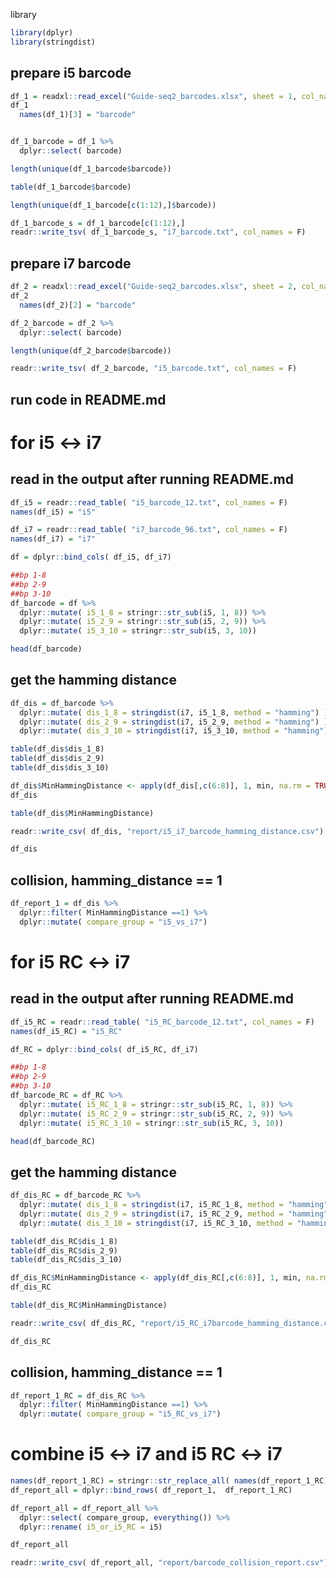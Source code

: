 
library
```r
library(dplyr)
library(stringdist)
```


## prepare i5 barcode
```r

df_1 = readxl::read_excel("Guide-seq2_barcodes.xlsx", sheet = 1, col_names = F)
df_1
  names(df_1)[3] = "barcode"


df_1_barcode = df_1 %>% 
  dplyr::select( barcode)

length(unique(df_1_barcode$barcode))

table(df_1_barcode$barcode)

length(unique(df_1_barcode[c(1:12),]$barcode))

df_1_barcode_s = df_1_barcode[c(1:12),]
readr::write_tsv( df_1_barcode_s, "i7_barcode.txt", col_names = F)

```


## prepare i7 barcode
```r

df_2 = readxl::read_excel("Guide-seq2_barcodes.xlsx", sheet = 2, col_names = F)
df_2
  names(df_2)[2] = "barcode"

df_2_barcode = df_2 %>% 
  dplyr::select( barcode)

length(unique(df_2_barcode$barcode))

readr::write_tsv( df_2_barcode, "i5_barcode.txt", col_names = F)

```


## run code in README.md



###########################################
# for i5 <-> i7
###########################################

## read in the output after running README.md 
```r

df_i5 = readr::read_table( "i5_barcode_12.txt", col_names = F)
names(df_i5) = "i5"

df_i7 = readr::read_table( "i7_barcode_96.txt", col_names = F)
names(df_i7) = "i7"

df = dplyr::bind_cols( df_i5, df_i7)

##bp 1-8
##bp 2-9 
##bp 3-10 
df_barcode = df %>% 
  dplyr::mutate( i5_1_8 = stringr::str_sub(i5, 1, 8)) %>% 
  dplyr::mutate( i5_2_9 = stringr::str_sub(i5, 2, 9)) %>% 
  dplyr::mutate( i5_3_10 = stringr::str_sub(i5, 3, 10))

head(df_barcode)

```



## get the hamming distance
```r

df_dis = df_barcode %>% 
  dplyr::mutate( dis_1_8 = stringdist(i7, i5_1_8, method = "hamming") ) %>% 
  dplyr::mutate( dis_2_9 = stringdist(i7, i5_2_9, method = "hamming") ) %>% 
  dplyr::mutate( dis_3_10 = stringdist(i7, i5_3_10, method = "hamming") )

table(df_dis$dis_1_8)
table(df_dis$dis_2_9)
table(df_dis$dis_3_10)

df_dis$MinHammingDistance <- apply(df_dis[,c(6:8)], 1, min, na.rm = TRUE)
df_dis

table(df_dis$MinHammingDistance)

readr::write_csv( df_dis, "report/i5_i7_barcode_hamming_distance.csv")

df_dis

```



## collision, hamming_distance == 1
```r

df_report_1 = df_dis %>% 
  dplyr::filter( MinHammingDistance ==1) %>% 
  dplyr::mutate( compare_group = "i5_vs_i7")


```







###########################################
# for i5 RC <-> i7
###########################################

## read in the output after running README.md 
```r

df_i5_RC = readr::read_table( "i5_RC_barcode_12.txt", col_names = F)
names(df_i5_RC) = "i5_RC"

df_RC = dplyr::bind_cols( df_i5_RC, df_i7)

##bp 1-8
##bp 2-9 
##bp 3-10 
df_barcode_RC = df_RC %>% 
  dplyr::mutate( i5_RC_1_8 = stringr::str_sub(i5_RC, 1, 8)) %>% 
  dplyr::mutate( i5_RC_2_9 = stringr::str_sub(i5_RC, 2, 9)) %>% 
  dplyr::mutate( i5_RC_3_10 = stringr::str_sub(i5_RC, 3, 10))

head(df_barcode_RC)

```



## get the hamming distance
```r

df_dis_RC = df_barcode_RC %>% 
  dplyr::mutate( dis_1_8 = stringdist(i7, i5_RC_1_8, method = "hamming") ) %>% 
  dplyr::mutate( dis_2_9 = stringdist(i7, i5_RC_2_9, method = "hamming") ) %>% 
  dplyr::mutate( dis_3_10 = stringdist(i7, i5_RC_3_10, method = "hamming") )

table(df_dis_RC$dis_1_8)
table(df_dis_RC$dis_2_9)
table(df_dis_RC$dis_3_10)

df_dis_RC$MinHammingDistance <- apply(df_dis_RC[,c(6:8)], 1, min, na.rm = TRUE)
df_dis_RC

table(df_dis_RC$MinHammingDistance)

readr::write_csv( df_dis_RC, "report/i5_RC_i7barcode_hamming_distance.csv")

df_dis_RC

```



## collision, hamming_distance == 1
```r

df_report_1_RC = df_dis_RC %>% 
  dplyr::filter( MinHammingDistance ==1) %>% 
  dplyr::mutate( compare_group = "i5_RC_vs_i7")


```




#########################################
# combine i5 <-> i7 and i5 RC <-> i7
#########################################


```r
names(df_report_1_RC) = stringr::str_replace_all( names(df_report_1_RC), "_RC", "")
df_report_all = dplyr::bind_rows( df_report_1,  df_report_1_RC)

df_report_all = df_report_all %>% 
  dplyr::select( compare_group, everything()) %>% 
  dplyr::rename( i5_or_i5_RC = i5)

df_report_all

readr::write_csv( df_report_all, "report/barcode_collision_report.csv")
```
